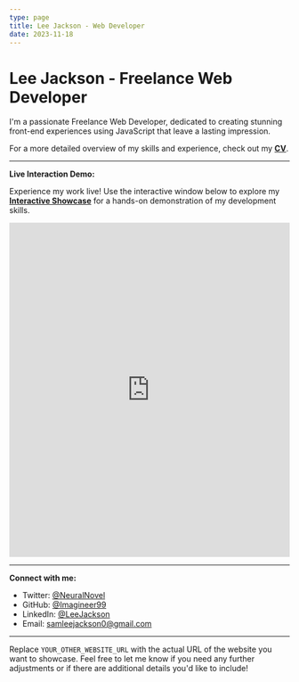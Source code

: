 ```yaml
---
type: page
title: Lee Jackson - Web Developer
date: 2023-11-18
---
```


# Lee Jackson - Freelance Web Developer

I'm a passionate Freelance Web Developer, dedicated to creating stunning front-end experiences using JavaScript that leave a lasting impression.

For a more detailed overview of my skills and experience, check out my [**CV**](https://vercel.com/new/clone?demo-title=Portfolio+Starter+Kit&demo-description=Easily+create+a+portfolio+with+Next.js+and+Markdown.&demo-url=https%3A%2F%2Fdemo.vercel.blog%2F&demo-image=%2F%2Fimages.ctfassets.net%2Fe5382hct74si%2F2aC4eHLrOKmT4fnLfoNGK2%2F14b1e6bbe598ec023ffe85001d31e634%2FCleanShot_2022-04-11_at_23.12.01.png&project-name=Portfolio+Starter+Kit&repository-name=portfolio-starter-kit&repository-url=https%3A%2F%2Fgithub.com%2Fvercel%2Fnextjs-portfolio-starter&from=templates&skippable-integrations=1&teamCreateStatus=hidden).

---

**Live Interaction Demo:**

Experience my work live! Use the interactive window below to explore my [**Interactive Showcase**](YOUR_OTHER_WEBSITE_URL) for a hands-on demonstration of my development skills.

<iframe src="https://NeuralNovel.com" width="100%" height="600px" frameBorder="0"></iframe>

---

**Connect with me:**

- Twitter: [@NeuralNovel](https://twitter.com/NeuralNovel)
- GitHub: [@Imagineer99](https://github.com/Imagineer99)
- LinkedIn: [@LeeJackson](https://linkedin.com/in/LeeJackson)
- Email: [samleejackson0@gmail.com](mailto:samleejackson0@gmail.com)

---

Replace `YOUR_OTHER_WEBSITE_URL` with the actual URL of the website you want to showcase. Feel free to let me know if you need any further adjustments or if there are additional details you'd like to include!
